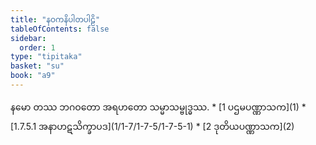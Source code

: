 ```yaml
---
title: "နဝကနိပါတပါဠိ"
tableOfContents: false
sidebar:
  order: 1
type: "tipitaka"
basket: "su"
book: "a9"
---
```


<Paragraph number="1" type="center" book="a9">
နမော တဿ ဘဂဝတော အရဟတော သမ္မာသမ္ဗုဒ္ဓဿ.

</Paragraph>

<TableOfContents book="a9">
* [1 ပဌမပဏ္ဏာသက](1)
* [1.7.5.1 အနာဟဋသိက္ခာပဒ](1/1-7/1-7-5/1-7-5-1)
* [2 ဒုတိယပဏ္ဏာသက](2)
</TableOfContents>